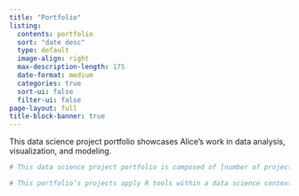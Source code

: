 ```yaml
---
title: "Portfolio"
listing:
  contents: portfolio
  sort: "date desc"
  type: default
  image-align: right
  max-description-length: 175
  date-format: medium
  categories: true
  sort-ui: false
  filter-ui: false
page-layout: full
title-block-banner: true
---
```


This data science project portfolio showcases Alice's work in data analysis, visualization, and modeling.

```r
# This data science project portfolio is composed of [number of projects] projects covering the full spectrum of the data science process.

# This portfolio’s projects apply R tools within a data science context to provide value to agriculture and biotech businesses using [targeted tools, algorithms, and techniques].
```

